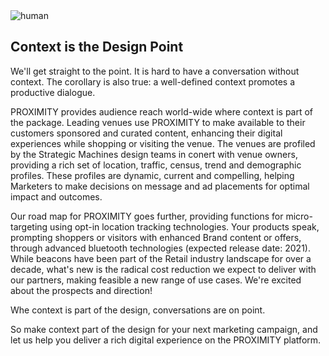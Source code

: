 

<div className={styles["Welcome"]}>

<div className={styles["rcs"]}>
  <img src={[human]} alt="human" />
</div>

## Context is the Design Point 
We'll get straight to the point. It is hard to have a conversation without context. The corollary is also true: a well-defined context promotes a productive dialogue.

PROXIMITY provides audience reach world-wide where context is part of the package. Leading venues use PROXIMITY to make available to their customers sponsored and curated content, enhancing their digital experiences while shopping or visiting the venue. The venues are profiled by the Strategic Machines design teams in conert with venue owners, providing a rich set of location, traffic, census, trend and demographic profiles. These profiles are dynamic, current and compelling, helping Marketers to make decisions on message and ad placements for optimal impact and outcomes.

Our road map for PROXIMITY goes further, providing functions for micro-targeting using opt-in location tracking technologies. Your products speak, prompting shoppers or visitors with enhanced Brand content or offers, through advanced bluetooth technologies (expected release date: 2021). While beacons have been part of the Retail industry landscape for over a decade, what's new is the radical cost reduction we expect to deliver with our partners, making feasible a new range of use cases. We're excited about the prospects and direction!

Whe context is part of the design, conversations are on point.

So make context part of the design for your next marketing campaign, and let us help you deliver a rich digital experience on the PROXIMITY platform.



</div>
